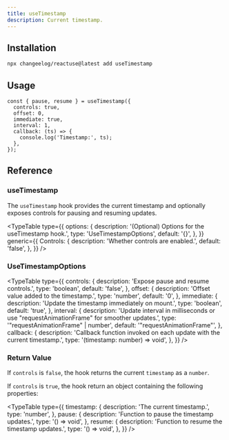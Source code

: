 ```yaml
---
title: useTimestamp
description: Current timestamp.
---
```


<TimestampDemo />

## Installation

```bash
npx changeelog/reactuse@latest add useTimestamp
```

## Usage

```tsx
const { pause, resume } = useTimestamp({
  controls: true,
  offset: 0,
  immediate: true,
  interval: 1,
  callback: (ts) => {
    console.log('Timestamp:', ts);
  },
});
```

## Reference

### useTimestamp

The `useTimestamp` hook provides the current timestamp and optionally exposes controls for pausing and resuming updates.

<TypeTable
  type={{
    options: {
      description: '(Optional) Options for the useTimestamp hook.',
      type: 'UseTimestampOptions',
      default: '{}',
    },
  }}
  generic={{
    Controls: {
      description: 'Whether controls are enabled.',
      default: 'false',
    },
  }}
/>

### UseTimestampOptions

<TypeTable
  type={{
    controls: {
      description: 'Expose pause and resume controls.',
      type: 'boolean',
      default: 'false',
    },
    offset: {
      description: 'Offset value added to the timestamp.',
      type: 'number',
      default: '0',
    },
    immediate: {
      description: 'Update the timestamp immediately on mount.',
      type: 'boolean',
      default: 'true',
    },
    interval: {
      description:
        'Update interval in milliseconds or use "requestAnimationFrame" for smoother updates.',
      type: '"requestAnimationFrame" | number',
      default: '"requestAnimationFrame"',
    },
    callback: {
      description:
        'Callback function invoked on each update with the current timestamp.',
      type: '(timestamp: number) => void',
    },
  }}
/>

### Return Value

If `controls` is `false`, the hook returns the current `timestamp` as a `number`.

If `controls` is `true`, the hook return an object containing the following properties:

<TypeTable
  type={{
    timestamp: {
      description: 'The current timestamp.',
      type: 'number',
    },
    pause: {
      description: 'Function to pause the timestamp updates.',
      type: '() => void',
    },
    resume: {
      description: 'Function to resume the timestamp updates.',
      type: '() => void',
    },
  }}
/>

